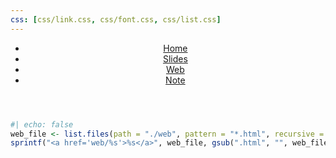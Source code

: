 ```yaml
---
css: [css/link.css, css/font.css, css/list.css]
---
```


<header>
      <div class="nav-bg"></div>
      <nav class="nav-bar">
        <ul>
          <li><a href="index.html">Home</a></li>
          <li><a href="slides.html">Slides</a></li>
          <li><a href="web.html">Web</a></li>
          <li><a href="note.html">Note</a></li>
        </ul>
      </nav>
</header>

:::{.blog-list}
```r
#| echo: false
web_file <- list.files(path = "./web", pattern = "*.html", recursive = TRUE)
sprintf("<a href='web/%s'>%s</a>", web_file, gsub(".html", "", web_file)) |> cat(sep = "\n\n")
```
:::